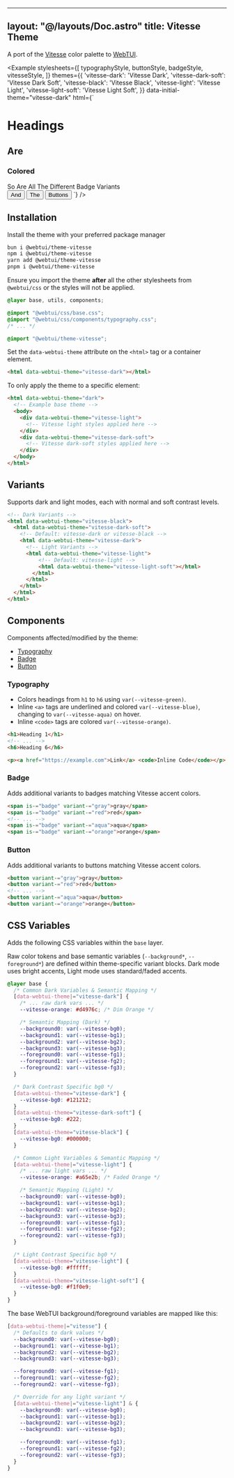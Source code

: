 
---
layout: "@/layouts/Doc.astro"
title: Vitesse Theme
---


A port of the [Vitesse](https://github.com/antfu/vscode-theme-vitesse) color palette to [WebTUI](https://github.com/webtui/webtui).

<Example
    stylesheets={[
        typographyStyle,
        buttonStyle,
        badgeStyle,
        vitesseStyle,
    ]}
    themes={{
        'vitesse-dark': 'Vitesse Dark',
        'vitesse-dark-soft': 'Vitesse Dark Soft',
        'vitesse-black': 'Vitesse Black',
        'vitesse-light': 'Vitesse Light',
        'vitesse-light-soft': 'Vitesse Light Soft',
    }}
    data-initial-theme="vitesse-dark"
html={`
<h1>Headings</h1>
<h2>Are</h2>
<h3>Colored</h3>
<span is-="badge" variant-="red">So</span>
<span is-="badge" variant-="green">Are</span>
<span is-="badge" variant-="yellow">All</span>
<span is-="badge" variant-="blue">The</span>
<span is-="badge" variant-="purple">Different</span>
<span is-="badge" variant-="aqua">Badge</span>
<span is-="badge" variant-="orange">Variants</span><br/>
<button variant-="green">And</button>
<button variant-="orange">The</button>
<button variant-="yellow">Buttons</button>
`}
/>

## Installation

Install the theme with your preferred package manager

```bash
bun i @webtui/theme-vitesse
npm i @webtui/theme-vitesse
yarn add @webtui/theme-vitesse
pnpm i @webtui/theme-vitesse
```

Ensure you import the theme **after** all the other stylesheets from `@webtui/css` or the styles will not be applied.

```css
@layer base, utils, components;

@import "@webtui/css/base.css";
@import "@webtui/css/components/typography.css";
/* ... */

@import "@webtui/theme-vitesse";
```

Set the `data-webtui-theme` attribute on the `<html>` tag or a container element.

```html
<html data-webtui-theme="vitesse-dark"></html>
```

To only apply the theme to a specific element:

```html
<html data-webtui-theme="dark">
  <!-- Example base theme -->
  <body>
    <div data-webtui-theme="vitesse-light">
      <!-- Vitesse light styles applied here -->
    </div>
    <div data-webtui-theme="vitesse-dark-soft">
      <!-- Vitesse dark-soft styles applied here -->
    </div>
  </body>
</html>
```

## Variants

Supports dark and light modes, each with normal and soft contrast levels.

```html
<!-- Dark Variants -->
<html data-webtui-theme="vitesse-black">
  <html data-webtui-theme="vitesse-dark-soft">
    <!-- Default: vitesse-dark or vitesse-black -->
    <html data-webtui-theme="vitesse-dark">
      <!-- Light Variants -->
      <html data-webtui-theme="vitesse-light">
          <!-- Default: vitesse-light -->
          <html data-webtui-theme="vitesse-light-soft"></html>
        </html>
      </html>
    </html>
  </html>
</html>
```
## Components

Components affected/modified by the theme:

- [Typography](#typography)
- [Badge](#badge)
- [Button](#button)

### Typography

- Colors headings from `h1` to `h6` using `var(--vitesse-green)`.
- Inline `<a>` tags are underlined and colored `var(--vitesse-blue)`, changing to `var(--vitesse-aqua)` on hover.
- Inline `<code>` tags are colored `var(--vitesse-orange)`.

```html
<h1>Heading 1</h1>
<!-- ... -->
<h6>Heading 6</h6>

<p><a href="https://example.com">Link</a> <code>Inline Code</code></p>
```

### Badge

Adds additional variants to badges matching Vitesse accent colors.

```html
<span is-="badge" variant-="gray">gray</span>
<span is-="badge" variant-="red">red</span>
<!-- ... -->
<span is-="badge" variant-="aqua">aqua</span>
<span is-="badge" variant-="orange">orange</span>
```

### Button

Adds additional variants to buttons matching Vitesse accent colors.

```html
<button variant-="gray">gray</button>
<button variant-="red">red</button>
<!-- ... -->
<button variant-="aqua">aqua</button>
<button variant-="orange">orange</button>
```

## CSS Variables

Adds the following CSS variables within the `base` layer.

Raw color tokens and base semantic variables (`--background*`, `--foreground*`) are defined within theme-specific variant blocks. Dark mode uses bright accents, Light mode uses standard/faded accents.

```css
@layer base {
  /* Common Dark Variables & Semantic Mapping */
  [data-webtui-theme|="vitesse-dark"] {
    /* ... raw dark vars ... */
    --vitesse-orange: #d4976c; /* Dim Orange */

    /* Semantic Mapping (Dark) */
    --background0: var(--vitesse-bg0);
    --background1: var(--vitesse-bg1);
    --background2: var(--vitesse-bg2);
    --background3: var(--vitesse-bg3);
    --foreground0: var(--vitesse-fg1);
    --foreground1: var(--vitesse-fg2);
    --foreground2: var(--vitesse-fg3);
  }

  /* Dark Contrast Specific bg0 */
  [data-webtui-theme="vitesse-dark"] {
    --vitesse-bg0: #121212;
  }
  [data-webtui-theme="vitesse-dark-soft"] {
    --vitesse-bg0: #222;
  }
  [data-webtui-theme="vitesse-black"] {
    --vitesse-bg0: #000000;
  }

  /* Common Light Variables & Semantic Mapping */
  [data-webtui-theme|="vitesse-light"] {
    /* ... raw light vars ... */
    --vitesse-orange: #a65e2b; /* Faded Orange */

    /* Semantic Mapping (Light) */
    --background0: var(--vitesse-bg0);
    --background1: var(--vitesse-bg1);
    --background2: var(--vitesse-bg2);
    --background3: var(--vitesse-bg3);
    --foreground0: var(--vitesse-fg1);
    --foreground1: var(--vitesse-fg2);
    --foreground2: var(--vitesse-fg3);
  }

  /* Light Contrast Specific bg0 */
  [data-webtui-theme="vitesse-light"] {
    --vitesse-bg0: #ffffff;
  }
  [data-webtui-theme="vitesse-light-soft"] {
    --vitesse-bg0: #f1f0e9;
  }
}
```

The base WebTUI background/foreground variables are mapped like this:

```css
[data-webtui-theme|="vitesse"] {
  /* Defaults to dark values */
  --background0: var(--vitesse-bg0);
  --background1: var(--vitesse-bg1);
  --background2: var(--vitesse-bg2);
  --background3: var(--vitesse-bg3);

  --foreground0: var(--vitesse-fg1);
  --foreground1: var(--vitesse-fg2);
  --foreground2: var(--vitesse-fg3);

  /* Override for any light variant */
  [data-webtui-theme|="vitesse-light"] & {
    --background0: var(--vitesse-bg0);
    --background1: var(--vitesse-bg1);
    --background2: var(--vitesse-bg2);
    --background3: var(--vitesse-bg3);

    --foreground0: var(--vitesse-fg1);
    --foreground1: var(--vitesse-fg2);
    --foreground2: var(--vitesse-fg3);
  }
}
```
